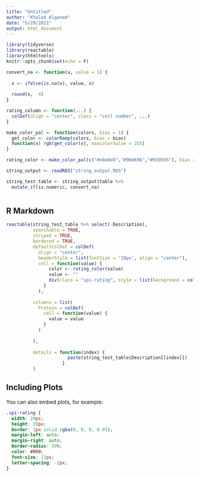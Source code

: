 ```yaml
---
title: "Untitled"
author: "Khaled Alganem"
date: "5/29/2021"
output: html_document
---
```


```r
library(tidyverse)
library(reactable)
library(htmltools)
knitr::opts_chunk$set(echo = F)

convert_na <- function(x, value = 1) {
  
  x <- ifelse(is.na(x), value, x)
  
  round(x,  4)
}

rating_column <- function(...) {
  colDef(align = "center", class = "cell number", ...)
}

make_color_pal <- function(colors, bias = 1) {
  get_color <- colorRamp(colors, bias = bias)
  function(x) rgb(get_color(x), maxColorValue = 255)
}

rating_color <- make_color_pal(c("#e8e8e8","#969696","#050505"), bias = 1.3)

string_output <- readRDS("string_output.RDS")

string_test_table <- string_output$table %>% 
  mutate_if(is.numeric, convert_na)



```

## R Markdown


```r
reactable(string_test_table %>% select(-Description), 
          searchable = TRUE,
          striped = TRUE,
          bordered = TRUE,
          defaultColDef = colDef(
            align = "center",
            headerStyle = list(fontSize = '10px', align = "center"),
            cell = function(value) {
                color <- rating_color(value)
                value <- ""
                div(class = "spi-rating", style = list(background = color), value)
              }
            ),
          
          columns = list(
            Protein = colDef(
              cell = function(value) {
                value = value
              }
            )
            
          ), 
          
          details = function(index) {
                       paste(string_test_table$Description[[index]])
                     }
          )
```

## Including Plots

You can also embed plots, for example:

```css
.spi-rating {
  width: 20px;
  height: 20px;
  border: 1px solid rgba(0, 0, 0, 0.03);
  margin-left: auto;
  margin-right: auto;
  border-radius: 50%;
  color: #000;
  font-size: 13px;
  letter-spacing: -2px;
}
```


